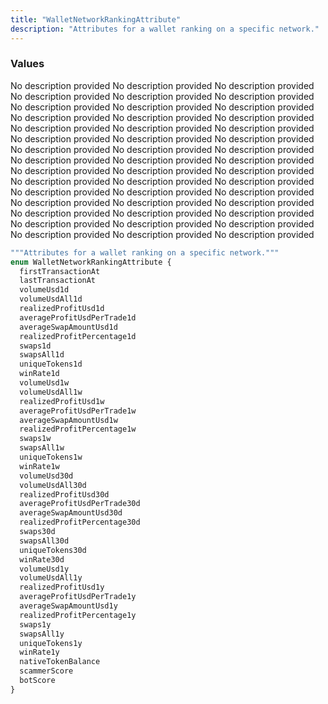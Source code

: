 ```yaml
---
title: "WalletNetworkRankingAttribute"
description: "Attributes for a wallet ranking on a specific network."
---
```


### Values

<ResponseField name="firstTransactionAt" type="enum">
  No description provided
</ResponseField>

<ResponseField name="lastTransactionAt" type="enum">
  No description provided
</ResponseField>

<ResponseField name="volumeUsd1d" type="enum">
  No description provided
</ResponseField>

<ResponseField name="volumeUsdAll1d" type="enum">
  No description provided
</ResponseField>

<ResponseField name="realizedProfitUsd1d" type="enum">
  No description provided
</ResponseField>

<ResponseField name="averageProfitUsdPerTrade1d" type="enum">
  No description provided
</ResponseField>

<ResponseField name="averageSwapAmountUsd1d" type="enum">
  No description provided
</ResponseField>

<ResponseField name="realizedProfitPercentage1d" type="enum">
  No description provided
</ResponseField>

<ResponseField name="swaps1d" type="enum">
  No description provided
</ResponseField>

<ResponseField name="swapsAll1d" type="enum">
  No description provided
</ResponseField>

<ResponseField name="uniqueTokens1d" type="enum">
  No description provided
</ResponseField>

<ResponseField name="winRate1d" type="enum">
  No description provided
</ResponseField>

<ResponseField name="volumeUsd1w" type="enum">
  No description provided
</ResponseField>

<ResponseField name="volumeUsdAll1w" type="enum">
  No description provided
</ResponseField>

<ResponseField name="realizedProfitUsd1w" type="enum">
  No description provided
</ResponseField>

<ResponseField name="averageProfitUsdPerTrade1w" type="enum">
  No description provided
</ResponseField>

<ResponseField name="averageSwapAmountUsd1w" type="enum">
  No description provided
</ResponseField>

<ResponseField name="realizedProfitPercentage1w" type="enum">
  No description provided
</ResponseField>

<ResponseField name="swaps1w" type="enum">
  No description provided
</ResponseField>

<ResponseField name="swapsAll1w" type="enum">
  No description provided
</ResponseField>

<ResponseField name="uniqueTokens1w" type="enum">
  No description provided
</ResponseField>

<ResponseField name="winRate1w" type="enum">
  No description provided
</ResponseField>

<ResponseField name="volumeUsd30d" type="enum">
  No description provided
</ResponseField>

<ResponseField name="volumeUsdAll30d" type="enum">
  No description provided
</ResponseField>

<ResponseField name="realizedProfitUsd30d" type="enum">
  No description provided
</ResponseField>

<ResponseField name="averageProfitUsdPerTrade30d" type="enum">
  No description provided
</ResponseField>

<ResponseField name="averageSwapAmountUsd30d" type="enum">
  No description provided
</ResponseField>

<ResponseField name="realizedProfitPercentage30d" type="enum">
  No description provided
</ResponseField>

<ResponseField name="swaps30d" type="enum">
  No description provided
</ResponseField>

<ResponseField name="swapsAll30d" type="enum">
  No description provided
</ResponseField>

<ResponseField name="uniqueTokens30d" type="enum">
  No description provided
</ResponseField>

<ResponseField name="winRate30d" type="enum">
  No description provided
</ResponseField>

<ResponseField name="volumeUsd1y" type="enum">
  No description provided
</ResponseField>

<ResponseField name="volumeUsdAll1y" type="enum">
  No description provided
</ResponseField>

<ResponseField name="realizedProfitUsd1y" type="enum">
  No description provided
</ResponseField>

<ResponseField name="averageProfitUsdPerTrade1y" type="enum">
  No description provided
</ResponseField>

<ResponseField name="averageSwapAmountUsd1y" type="enum">
  No description provided
</ResponseField>

<ResponseField name="realizedProfitPercentage1y" type="enum">
  No description provided
</ResponseField>

<ResponseField name="swaps1y" type="enum">
  No description provided
</ResponseField>

<ResponseField name="swapsAll1y" type="enum">
  No description provided
</ResponseField>

<ResponseField name="uniqueTokens1y" type="enum">
  No description provided
</ResponseField>

<ResponseField name="winRate1y" type="enum">
  No description provided
</ResponseField>

<ResponseField name="nativeTokenBalance" type="enum">
  No description provided
</ResponseField>

<ResponseField name="scammerScore" type="enum">
  No description provided
</ResponseField>

<ResponseField name="botScore" type="enum">
  No description provided
</ResponseField>


```graphql WalletNetworkRankingAttribute
"""Attributes for a wallet ranking on a specific network."""
enum WalletNetworkRankingAttribute {
  firstTransactionAt
  lastTransactionAt
  volumeUsd1d
  volumeUsdAll1d
  realizedProfitUsd1d
  averageProfitUsdPerTrade1d
  averageSwapAmountUsd1d
  realizedProfitPercentage1d
  swaps1d
  swapsAll1d
  uniqueTokens1d
  winRate1d
  volumeUsd1w
  volumeUsdAll1w
  realizedProfitUsd1w
  averageProfitUsdPerTrade1w
  averageSwapAmountUsd1w
  realizedProfitPercentage1w
  swaps1w
  swapsAll1w
  uniqueTokens1w
  winRate1w
  volumeUsd30d
  volumeUsdAll30d
  realizedProfitUsd30d
  averageProfitUsdPerTrade30d
  averageSwapAmountUsd30d
  realizedProfitPercentage30d
  swaps30d
  swapsAll30d
  uniqueTokens30d
  winRate30d
  volumeUsd1y
  volumeUsdAll1y
  realizedProfitUsd1y
  averageProfitUsdPerTrade1y
  averageSwapAmountUsd1y
  realizedProfitPercentage1y
  swaps1y
  swapsAll1y
  uniqueTokens1y
  winRate1y
  nativeTokenBalance
  scammerScore
  botScore
}
```
